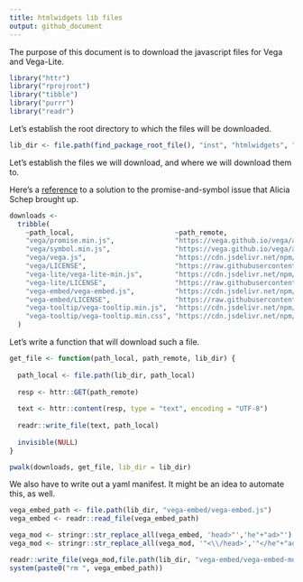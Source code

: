 ```yaml
---
title: htmlwidgets lib files
output: github_document
---
```


The purpose of this document is to download the javascript files for Vega and Vega-Lite.

```r
library("httr")
library("rprojroot")
library("tibble")
library("purrr")
library("readr")
```

Let's establish the root directory to which the files will be downloaded.

```r
lib_dir <- file.path(find_package_root_file(), "inst", "htmlwidgets", "lib")
```

Let's establish the files we will download, and where we will download them to.

Here's a [reference](https://vega.github.io/vega/usage/#ie) to a solution to the promise-and-symbol issue that Alicia Schep brought up. 

```r
downloads <-
  tribble(
    ~path_local,                         ~path_remote,
    "vega/promise.min.js",               "https://vega.github.io/vega/assets/promise.min.js",
    "vega/symbol.min.js",                "https://vega.github.io/vega/assets/symbol.min.js",
    "vega/vega.js",                      "https://cdn.jsdelivr.net/npm/vega@3.2.1/build/vega.js",
    "vega/LICENSE",                      "https://raw.githubusercontent.com/vega/vega/master/LICENSE",
    "vega-lite/vega-lite-min.js",        "https://cdn.jsdelivr.net/npm/vega-lite@2.3.1",
    "vega-lite/LICENSE",                 "https://raw.githubusercontent.com/vega/vega-lite/master/LICENSE",
    "vega-embed/vega-embed.js",          "https://cdn.jsdelivr.net/npm/vega-embed@3.2.0/build/vega-embed.js",
    "vega-embed/LICENSE",                "https://raw.githubusercontent.com/vega/vega-embed/master/LICENSE",
    "vega-tooltip/vega-tooltip.min.js",  "https://cdn.jsdelivr.net/npm/vega-tooltip@0.7.0",
    "vega-tooltip/vega-tooltip.min.css", "https://cdn.jsdelivr.net/npm/vega-tooltip@0.7.0/build/vega-tooltip.min.css"
  )
```

Let's write a function that will download such a file.

```r
get_file <- function(path_local, path_remote, lib_dir) {
  
  path_local <- file.path(lib_dir, path_local)
  
  resp <- httr::GET(path_remote)
  
  text <- httr::content(resp, type = "text", encoding = "UTF-8")
  
  readr::write_file(text, path_local)
  
  invisible(NULL)
}
```

```r
pwalk(downloads, get_file, lib_dir = lib_dir)
```

We also have to write out a yaml manifest. It might be an idea to automate this, as well.

```r
vega_embed_path <- file.path(lib_dir, "vega-embed/vega-embed.js")
vega_embed <- readr::read_file(vega_embed_path)

vega_mod <- stringr::str_replace_all(vega_embed, 'head>"','he"+"ad>"') 
vega_mod <- stringr::str_replace_all(vega_mod, '"<\\/head>','"</he"+"ad>') 

readr::write_file(vega_mod,file.path(lib_dir, "vega-embed/vega-embed-modified.js"))
system(paste0("rm ", vega_embed_path))
```


